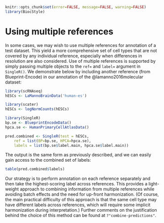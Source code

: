 ```r
knitr::opts_chunk$set(error=FALSE, message=FALSE, warning=FALSE)
library(BiocStyle)
```

# Using multiple references

In some cases, we may wish to use multiple references for annotation of a test dataset.
This yield a more comprehensive set of cell types that are not covered by any individual reference, especially when differences in resolution are also considered.
Use of multiple references is supported by simply passing multiple objects to the `ref=` and `label=` argument in `SingleR()`.
We demonstrate below by including another reference (from Blueprint-Encode) in our annotation of the @lamanno2016molecular dataset:

```r
library(scRNAseq)
hESCs <- LaMannoBrainData('human-es')

library(scater)
hESCs <- logNormCounts(hESCs)

library(SingleR)
bp.se <- BlueprintEncodeData()
hpca.se <- HumanPrimaryCellAtlasData()

pred.combined <- SingleR(test = hESCs, 
    ref = list(BP=bp.se, HPCA=hpca.se), 
    labels = list(bp.se$label.main, hpca.se$label.main))
```

The output is the same form as previously described, and we can easily gain access to the combined set of labels:

```r
table(pred.combined$labels)
```

Our strategy is to perform annotation on each reference separately and then take the highest-scoring label across references.
This provides a light-weight approach to combining information from multiple references while avoiding batch effects and the need for up-front harmonization.
(Of course, the main practical difficulty of this approach is that the same cell type may have different labels across references, which will require some implicit harmonization during interpretation.)
Further comments on the justification behind the choice of this method can be found at `?"combine-predictions"`.


